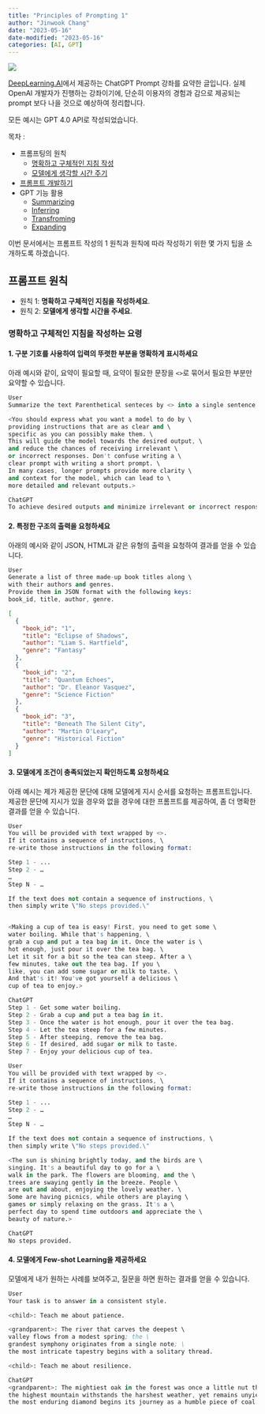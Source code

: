 ```yaml
---
title: "Principles of Prompting 1"
author: "Jinwook Chang"
date: "2023-05-16"
date-modified: "2023-05-16"
categories: [AI, GPT]
---
```


![](../../others/prompt.png)


[DeepLearning.AI](https://www.deeplearning.ai/)에서 제공하는 ChatGPT Prompt 강좌를 요약한 글입니다.
실제 OpenAI 개발자가 진행하는 강좌이기에, 단순히 이용자의 경험과 감으로 제공되는 prompt 보다 나을 것으로 예상하여 정리합니다.

모든 예시는 GPT 4.0 API로 작성되었습니다.

목차 :

* 프롬프팅의 원칙
  + [명확하고 구체적인 지침 작성](gpt-principles-of-prompting-1)
  + [모델에게 생각할 시간 주기](../gpt-principles-of-prompting-2)
* [프롬프트 개발하기](../gpt-iterative-prompt-development)
* GPT 기능 활용
  + [Summarizing](../gpt-summarize/)
  + [Inferring](../gpt-inferring/)
  + [Transfroming](../gpt-transforming/)
  + [Expanding](../gpt-expanding)

이번 문서에서는 프롬프트 작성의 1 원칙과 원칙에 따라 작성하기 위한 몇 가지 팁을 소개하도록 하겠습니다.

## 프롬프트 원칙
- 원칙 1: **명확하고 구체적인 지침을 작성하세요**.
- 원칙 2: **모델에게 생각할 시간을 주세요**.

### 명확하고 구체적인 지침을 작성하는 요령

#### 1. 구분 기호를 사용하여 입력의 뚜렷한 부분을 명확하게 표시하세요

아래 예시와 같이, 요약이 필요할 때, 요약이 필요한 문장을 `<>`로 묶어서 필요한 부분만 요약할 수 있습니다.

```s
User
Summarize the text Parenthetical senteces by <> into a single sentence.

<You should express what you want a model to do by \ 
providing instructions that are as clear and \ 
specific as you can possibly make them. \ 
This will guide the model towards the desired output, \ 
and reduce the chances of receiving irrelevant \ 
or incorrect responses. Don't confuse writing a \ 
clear prompt with writing a short prompt. \ 
In many cases, longer prompts provide more clarity \ 
and context for the model, which can lead to \ 
more detailed and relevant outputs.>
```  


```s
ChatGPT
To achieve desired outputs and minimize irrelevant or incorrect responses, you should provide a model with clear and specific instructions, remembering that longer prompts often offer more clarity and context, leading to more detailed and relevant results.
```

#### 2. 특정한 구조의 출력을 요청하세요

아래의 예시와 같이 JSON, HTML과 같은 유형의 출력을 요청하여 결과를 얻을 수 있습니다.

```s
User
Generate a list of three made-up book titles along \ 
with their authors and genres. 
Provide them in JSON format with the following keys: 
book_id, title, author, genre.
```

```json
[
  {
    "book_id": "1",
    "title": "Eclipse of Shadows",
    "author": "Liam S. Hartfield",
    "genre": "Fantasy"
  },
  {
    "book_id": "2",
    "title": "Quantum Echoes",
    "author": "Dr. Eleanor Vasquez",
    "genre": "Science Fiction"
  },
  {
    "book_id": "3",
    "title": "Beneath The Silent City",
    "author": "Martin O'Leary",
    "genre": "Historical Fiction"
  }
]
```

#### 3. 모델에게 조건이 충족되었는지 확인하도록 요청하세요

아래 예시는 제가 제공한 문단에 대해 모델에게 지시 순서를 요청하는 프롬프트입니다.
제공한 문단에 지시가 있을 경우와 없을 경우에 대한 프롬프트를 제공하여, 좀 더 명확한 결과를 얻을 수 있습니다.


```s
User
You will be provided with text wrapped by <>. 
If it contains a sequence of instructions, \ 
re-write those instructions in the following format:

Step 1 - ...
Step 2 - …
…
Step N - …

If the text does not contain a sequence of instructions, \ 
then simply write \"No steps provided.\"


<Making a cup of tea is easy! First, you need to get some \ 
water boiling. While that's happening, \ 
grab a cup and put a tea bag in it. Once the water is \ 
hot enough, just pour it over the tea bag. \ 
Let it sit for a bit so the tea can steep. After a \ 
few minutes, take out the tea bag. If you \ 
like, you can add some sugar or milk to taste. \ 
And that's it! You've got yourself a delicious \ 
cup of tea to enjoy.>
```

```s
ChatGPT
Step 1 - Get some water boiling.
Step 2 - Grab a cup and put a tea bag in it.
Step 3 - Once the water is hot enough, pour it over the tea bag.
Step 4 - Let the tea steep for a few minutes.
Step 5 - After steeping, remove the tea bag.
Step 6 - If desired, add sugar or milk to taste.
Step 7 - Enjoy your delicious cup of tea.
```



```s
User
You will be provided with text wrapped by <>. 
If it contains a sequence of instructions, \ 
re-write those instructions in the following format:

Step 1 - ...
Step 2 - …
…
Step N - …

If the text does not contain a sequence of instructions, \ 
then simply write \"No steps provided.\"

<The sun is shining brightly today, and the birds are \
singing. It's a beautiful day to go for a \ 
walk in the park. The flowers are blooming, and the \ 
trees are swaying gently in the breeze. People \ 
are out and about, enjoying the lovely weather. \ 
Some are having picnics, while others are playing \ 
games or simply relaxing on the grass. It's a \ 
perfect day to spend time outdoors and appreciate the \ 
beauty of nature.>
```

```s
ChatGPT
No steps provided.
```

#### 4. 모델에게 Few-shot Learning을 제공하세요

모델에게 내가 원하는 사례를 보여주고, 질문을 하면 원하는 결과를 얻을 수 있습니다.

```s
User
Your task is to answer in a consistent style.

<child>: Teach me about patience.

<grandparent>: The river that carves the deepest \ 
valley flows from a modest spring; the \ 
grandest symphony originates from a single note; \ 
the most intricate tapestry begins with a solitary thread.

<child>: Teach me about resilience.
```

```s
ChatGPT
<grandparent>: The mightiest oak in the forest was once a little nut that stood its ground;  
the highest mountain withstands the harshest weather, yet remains unyielding; 
the most enduring diamond begins its journey as a humble piece of coal.
```
